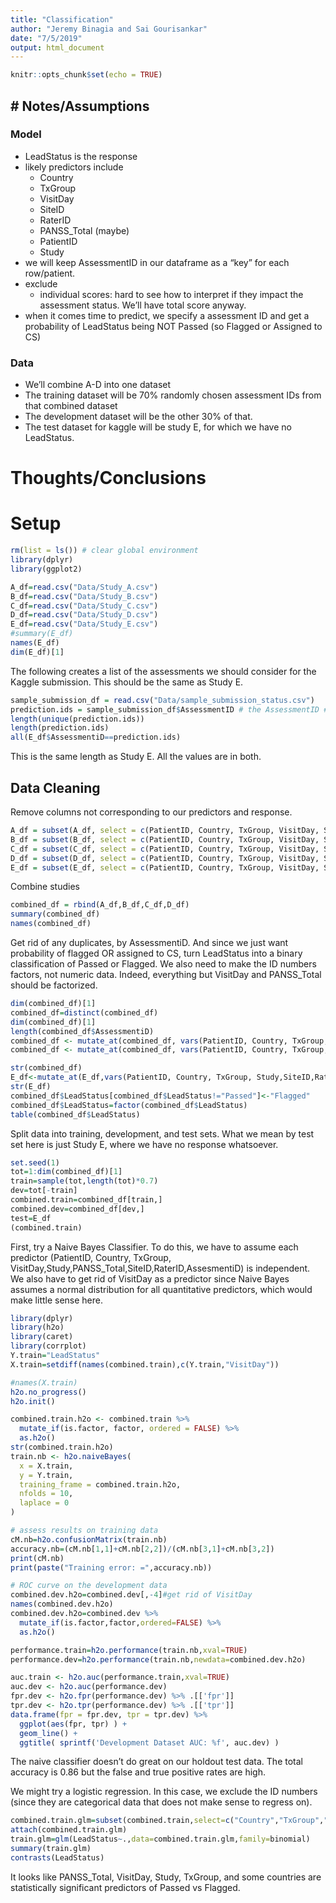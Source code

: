 ```yaml
---
title: "Classification"
author: "Jeremy Binagia and Sai Gourisankar"
date: "7/5/2019"
output: html_document
---
```


```r
knitr::opts_chunk$set(echo = TRUE)


```

# Notes/Assumptions
- 
### Model 
  - LeadStatus is the response 
  - likely predictors include
    - Country 
    - TxGroup
    - VisitDay
    - SiteID
    - RaterID
    - PANSS_Total (maybe)
    - PatientID
    - Study
  - we will keep AssessmentID in our dataframe as a "key" for each row/patient. 
  - exclude
    - individual scores: hard to see how to interpret if they impact the assessment status. We'll have total score anyway.
    
  - when it comes time to predict, we specify a assessment ID and get a probability of LeadStatus being NOT Passed (so Flagged or Assigned to CS)
  
### Data
  - We'll combine A-D into one dataset
  - The training dataset will be 70% randomly chosen assessment IDs from that combined dataset
  - The development dataset will be the other 30% of that.
  - The test dataset for kaggle will be study E, for which we have no LeadStatus. 
  

# Thoughts/Conclusions

# Setup
```r
rm(list = ls()) # clear global environment 
library(dplyr)
library(ggplot2)
```

```r
A_df=read.csv("Data/Study_A.csv")
B_df=read.csv("Data/Study_B.csv")
C_df=read.csv("Data/Study_C.csv")
D_df=read.csv("Data/Study_D.csv")
E_df=read.csv("Data/Study_E.csv")
#summary(E_df)
names(E_df)
dim(E_df)[1]
```

The following creates a list of the assessments we should consider for the Kaggle submission. This should be the same as Study E. 
```r
sample_submission_df = read.csv("Data/sample_submission_status.csv")
prediction.ids = sample_submission_df$AssessmentID # the AssessmentID #s we should use for Kaggle submission 
length(unique(prediction.ids)) 
length(prediction.ids)
all(E_df$AssessmentiD==prediction.ids)
```
This is the same length as Study E. All the values are in both. 

## Data Cleaning
Remove columns not corresponding to our predictors and response.

```r
A_df = subset(A_df, select = c(PatientID, Country, TxGroup, VisitDay, Study, PANSS_Total,SiteID,RaterID,AssessmentiD,LeadStatus))
B_df = subset(B_df, select = c(PatientID, Country, TxGroup, VisitDay, Study, PANSS_Total,SiteID,RaterID,AssessmentiD,LeadStatus))
C_df = subset(C_df, select = c(PatientID, Country, TxGroup, VisitDay, Study, PANSS_Total,SiteID,RaterID,AssessmentiD,LeadStatus))
D_df = subset(D_df, select = c(PatientID, Country, TxGroup, VisitDay, Study, PANSS_Total,SiteID,RaterID,AssessmentiD,LeadStatus))
E_df = subset(E_df, select = c(PatientID, Country, TxGroup, VisitDay, Study, PANSS_Total,SiteID,RaterID,AssessmentiD))
```

Combine studies
```r
combined_df = rbind(A_df,B_df,C_df,D_df)
summary(combined_df)
names(combined_df)
```
Get rid of any duplicates, by AssessmentiD. And since we just want probability of flagged OR assigned to CS, turn LeadStatus into a binary classification of Passed or Flagged. We also need to make the ID numbers factors, not numeric data. Indeed, everything but VisitDay and PANSS_Total should be factorized. 
```r
dim(combined_df)[1]
combined_df=distinct(combined_df)
dim(combined_df)[1]
length(combined_df$AssessmentiD)
combined_df <- mutate_at(combined_df, vars(PatientID, Country, TxGroup, Study,SiteID,RaterID,AssessmentiD,LeadStatus), as.character)
combined_df <- mutate_at(combined_df, vars(PatientID, Country, TxGroup, Study,SiteID,RaterID,AssessmentiD,LeadStatus), as.factor)

str(combined_df)
E_df<-mutate_at(E_df,vars(PatientID, Country, TxGroup, Study,SiteID,RaterID,AssessmentiD),as.factor)
str(E_df)
combined_df$LeadStatus[combined_df$LeadStatus!="Passed"]<-"Flagged"
combined_df$LeadStatus=factor(combined_df$LeadStatus)
table(combined_df$LeadStatus)

```


Split data into training, development, and test sets. What we mean by test set here is just Study E, where we have no response whatsoever. 
```r
set.seed(1)
tot=1:dim(combined_df)[1]
train=sample(tot,length(tot)*0.7)
dev=tot[-train]
combined.train=combined_df[train,]
combined.dev=combined_df[dev,]
test=E_df
(combined.train)
```

First, try a Naive Bayes Classifier. To do this, we have to assume each predictor (PatientID, Country, TxGroup, VisitDay,Study,PANSS_Total,SiteID,RaterID,AssesmentiD) is independent. We also have to get rid of VisitDay as a predictor since Naive Bayes assumes a normal distribution for all quantitative predictors, which would make little sense here.
```r
library(dplyr)
library(h2o)
library(caret)
library(corrplot)
Y.train="LeadStatus"
X.train=setdiff(names(combined.train),c(Y.train,"VisitDay"))

#names(X.train)
h2o.no_progress()
h2o.init()

combined.train.h2o <- combined.train %>%
  mutate_if(is.factor, factor, ordered = FALSE) %>%
  as.h2o()
str(combined.train.h2o)
train.nb <- h2o.naiveBayes(
  x = X.train,
  y = Y.train,
  training_frame = combined.train.h2o,
  nfolds = 10,
  laplace = 0
)

# assess results on training data
cM.nb=h2o.confusionMatrix(train.nb)
accuracy.nb=(cM.nb[1,1]+cM.nb[2,2])/(cM.nb[3,1]+cM.nb[3,2])
print(cM.nb)
print(paste("Training error: =",accuracy.nb))

# ROC curve on the development data
combined.dev.h2o=combined.dev[,-4]#get rid of VisitDay
names(combined.dev.h2o)
combined.dev.h2o=combined.dev %>%
  mutate_if(is.factor,factor,ordered=FALSE) %>%
  as.h2o()

performance.train=h2o.performance(train.nb,xval=TRUE)
performance.dev=h2o.performance(train.nb,newdata=combined.dev.h2o)

auc.train <- h2o.auc(performance.train,xval=TRUE)
auc.dev <- h2o.auc(performance.dev)
fpr.dev <- h2o.fpr(performance.dev) %>% .[['fpr']]
tpr.dev <- h2o.tpr(performance.dev) %>% .[['tpr']]
data.frame(fpr = fpr.dev, tpr = tpr.dev) %>%
  ggplot(aes(fpr, tpr) ) +
  geom_line() + 
  ggtitle( sprintf('Development Dataset AUC: %f', auc.dev) )


```

The naive classifier doesn't do great on our holdout test data. The total accuracy is $0.86$ but the false and true positive rates are high. 

We might try a logistic regression. In this case, we exclude the ID numbers (since they are categorical data that does not make sense to regress on).

```r
combined.train.glm=subset(combined.train,select=c("Country","TxGroup","VisitDay","Study" ,"PANSS_Total","LeadStatus" ))
attach(combined.train.glm)
train.glm=glm(LeadStatus~.,data=combined.train.glm,family=binomial)
summary(train.glm)
contrasts(LeadStatus)
```
It looks like PANSS_Total, VisitDay, Study, TxGroup, and some countries are statistically significant predictors of Passed vs Flagged. 



